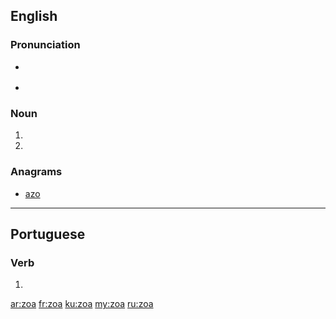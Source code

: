 ==English==

===Pronunciation===
* {{a|RP}} {{IPA|/zəʊ.ə/|lang=en}}
* {{a|GenAm}} {{IPA|/zoʊ.ə/|lang=en}}

===Noun===
{{head|en|noun plural form}}

# {{plural of|zoon|lang=en}}
# {{plural of|zoön|lang=en}}

===Anagrams===
* [[azo#English|azo]]

----

==Portuguese==

===Verb===
{{pt-verb-form}}

# {{pt-verb-form-of|zoar}}

[[ar:zoa]]
[[fr:zoa]]
[[ku:zoa]]
[[my:zoa]]
[[ru:zoa]]